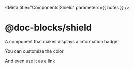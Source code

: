 


<Meta title="Components|Shield" parameters={{ notes }} />

# @doc-blocks/shield

A component that makes displays a information badge.

<Preview>
  <Story name="Version">
    <Shield label={'version'} message={'1.0.0'} />
  </Story>
</Preview>

You can customize the color

<Preview>
  <Story name="Accessibility">
    <Shield label={'a11y'} message={'reduced-motion'} color={'#c9007a'}/>
  </Story>
</Preview>

And even use it as a link

<Preview>
  <Story name="Url">
    <Shield label="search" message="google" url="https://google.com" />
  </Story>
</Preview>


